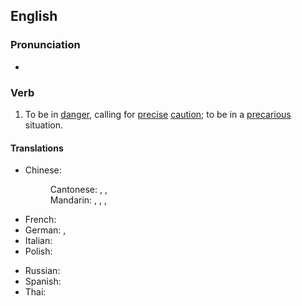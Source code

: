 ==English==

===Pronunciation===
* {{audio|en-au-hang by a thread.ogg|Audio (AU)|lang=en}}

===Verb===
{{en-verb|head=[[hang]] by a [[thread]]|hangs by a thread|hanging by a thread|hung by a thread}}

# {{lb|en|idiomatic}} To be in [[danger]], calling for [[precise]] [[caution]]; to be in a [[precarious]] situation.

====Translations====
{{trans-top|to be in a precarious situation}}
* Chinese:
*: Cantonese: {{t|yue| 岌岌可危|tr=kap1 kap1 ho2 ngai4}}, {{t|yue|命懸一線|tr=ming6 jyun4 jat1 sin3}}, {{t|yue|危在旦夕|tr=ngai4 zoi6 daan3 zik6}}
*: Mandarin: {{t|cmn|岌岌可危|tr=jí jí kě wēi}}, {{t|cmn|命懸一線|tr=mìng xuán yī xiàn}}, {{t+|cmn|危在旦夕|tr=wēi zài dàn xī}}, {{t+|cmn|千鈞一髮|tr=qiān jūn yī fà}}
* French: {{t|fr|ne tenir qu'à un fil}}
* German: {{t+|de|am seidenen Faden hängen}}, {{t+|de|an einem seidenen Faden hängen}}
* Italian: {{t|it|essere appeso a un filo}}
* Polish: {{t|pl|wisieć na włosku}}
{{trans-mid}}
* Russian: {{t|ru|висе́ть на волоске}}
* Spanish: {{t|es|pender de un hilo}}
* Thai: {{t|th|แขวนบนเส้นด้าย|tr=kwăen bon sâynádâai}}
{{trans-bottom}}